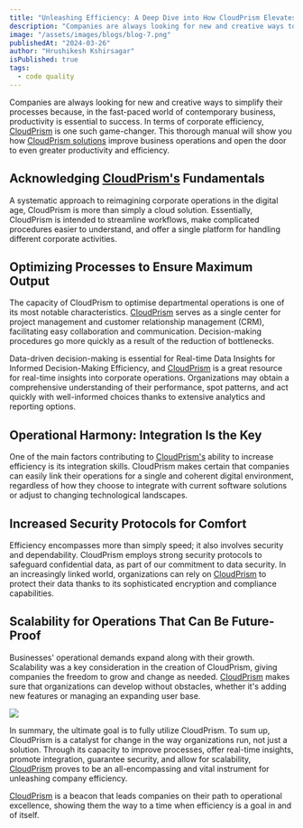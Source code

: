 ```yaml
---
title: "Unleashing Efficiency: A Deep Dive into How CloudPrism Elevates Business Operations"
description: "Companies are always looking for new and creative ways to simplify their processes because, in the fast-paced world of contemporary business, productivity is essential to success. In terms of corporate efficiency, CloudPrism is one such game-changer. This thorough manual will show you how CloudPrism solutions improve business operations and open the door to even greater productivity and efficiency."
image: "/assets/images/blogs/blog-7.png"
publishedAt: "2024-03-26"
author: "Hrushikesh Kshirsagar"
isPublished: true
tags:
  - code quality
---
```


Companies are always looking for new and creative ways to simplify their processes because, in the fast-paced world of contemporary business, productivity is essential to success. In terms of corporate efficiency, [CloudPrism](https://cloudprism.in) is one such game-changer. This thorough manual will show you how [CloudPrism solutions](https://cloudprism.in/services) improve business operations and open the door to even greater productivity and efficiency.

## Acknowledging [CloudPrism's](https://cloudprism.in/services) Fundamentals

A systematic approach to reimagining corporate operations in the digital age, CloudPrism is more than simply a cloud solution. Essentially, CloudPrism is intended to streamline workflows, make complicated procedures easier to understand, and offer a single platform for handling different corporate activities.

## Optimizing Processes to Ensure Maximum Output

The capacity of CloudPrism to optimise departmental operations is one of its most notable characteristics. [CloudPrism](https://cloudprism.in/services) serves as a single center for project management and customer relationship management (CRM), facilitating easy collaboration and communication. Decision-making procedures go more quickly as a result of the reduction of bottlenecks.

Data-driven decision-making is essential for Real-time Data Insights for Informed Decision-Making Efficiency, and [CloudPrism](https://cloudprism.in/services) is a great resource for real-time insights into corporate operations. Organizations may obtain a comprehensive understanding of their performance, spot patterns, and act quickly with well-informed choices thanks to extensive analytics and reporting options.

## Operational Harmony: Integration Is the Key

One of the main factors contributing to [CloudPrism's](https://cloudprism.in/services) ability to increase efficiency is its integration skills. CloudPrism makes certain that companies can easily link their operations for a single and coherent digital environment, regardless of how they choose to integrate with current software solutions or adjust to changing technological landscapes.

## Increased Security Protocols for Comfort

Efficiency encompasses more than simply speed; it also involves security and dependability. CloudPrism employs strong security protocols to safeguard confidential data, as part of our commitment to data security. In an increasingly linked world, organizations can rely on [CloudPrism](https://cloudprism.in/services) to protect their data thanks to its sophisticated encryption and compliance capabilities.

## Scalability for Operations That Can Be Future-Proof

Businesses' operational demands expand along with their growth. Scalability was a key consideration in the creation of CloudPrism, giving companies the freedom to grow and change as needed. [CloudPrism](https://cloudprism.in/services) makes sure that organizations can develop without obstacles, whether it's adding new features or managing an expanding user base.

<Image src="/assets/images/blogs/blog-8.png" />

In summary, the ultimate goal is to fully utilize CloudPrism.
To sum up, CloudPrism is a catalyst for change in the way organizations run, not just a solution. Through its capacity to improve processes, offer real-time insights, promote integration, guarantee security, and allow for scalability, [CloudPrism]("https://cloudprism.in/services) proves to be an all-encompassing and vital instrument for unleashing company efficiency.

[CloudPrism](https://cloudprism.in/services) is a beacon that leads companies on their path to operational excellence, showing them the way to a time when efficiency is a goal in and of itself.
